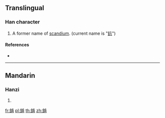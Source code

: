 {{character info/new}}
==Translingual==

===Han character===
{{Han char|rn=167|rad=金|as=08|sn=16|four=81127|canj=CYMB}}

# A former name of [[scandium]]. (current name is "[[鈧]]")

====References====
* {{Han ref|kx=1313.051|dkj=40595|hdz=64218.040|uh=9339|ud=37689|bh=EBFA|bd=60410}}

----

==Mandarin==

===Hanzi===
{{cmn-hanzi|pin=[[kěn]] ([[ken3]])|wg=k'en<sup>3</sup>}}

# {{defn|lang=cmn|sort=金08}}

[[fr:錹]]
[[pl:錹]]
[[th:錹]]
[[zh:錹]]